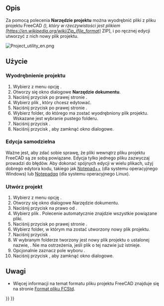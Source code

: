 <languages/>

{{Docnav
|[[Std_ExportDependencyGraph/pl|Std: Eksportuj wykres zależności]]
|[[Std_DlgParameter/pl|Edytor parametrów]]
|[[Std_Tools_Menu/pl|Std: Menu Przybory]]
|IconL=
|IconR=Std_DlgParameter.svg
|IconC=Freecad.svg
}}

{{GuiCommand/pl
|Name=Std ProjectUtil
|Name/pl=Std: Narzędzie dokumentu
|MenuLocation=Przybory → Narzędzie dokumentu...
|Workbenches=wszystkie
}}

<span id="Description"></span>
==Opis==

Za pomocą polecenia '''Narzędzie projektu''' można wyodrębnić pliki z pliku projektu FreeCAD ''({{FileName|*.FCStd}}), który w rzeczywistości jest plikiem [https://en.wikipedia.org/wiki/Zip_(file_format)'' ZIP], i po ręcznej edycji utworzyć z nich nowy plik projektu.

[[Image:Project_utility_en.png]]
{{Caption|Okno dialogowe Narzędzia projektu}}

<span id="Usage"></span>
==Użycie==

<span id="Extract_Document"></span>
===Wyodrębnienie projektu===

# Wybierz z menu opcję {{MenuCommand|Przybory → [[Image:Std_ProjectUtil.svg|16px]] Narzędzie dokumentu ...}}.
# Otworzy się okno dialogowe '''Narzędzie dokumentu'''.
# Naciśnij przycisk {{Button|...}} po prawej stronie {{MenuCommand|Wyodrębnij projekt → Źródło}}.
# Wybierz plik {{FileName|*.FCStd}}, który chcesz edytować.
# Naciśnij przycisk {{Button|...}} po prawej stronie {{MenuCommand|Wyodrębnij projekt → Miejsce docelowe}}.
# Wybierz folder, do którego ma zostać wyodrębniony plik projektu. Wskazane jest wybranie pustego folderu.
# Naciśnij przycisk {{Button|Rozpakuj}}.
# Naciśnij przycisk {{Button|Zamknij}}, aby zamknąć okno dialogowe.

<span id="Manual_edits"></span>
===Edycja samodzielna===

Ważne jest, aby zdać sobie sprawę, że pliki wewnątrz pliku projektu FreeCAD są ze sobą powiązane. Edycja tylko jednego pliku zazwyczaj prowadzi do błędów. Aby dokonać spójnych edycji w wielu plikach, użyj dobrego edytora kodu, takiego jak [http://notepad-plus-plus.org/ Notepad++] (dla systemu operacyjnego Windows) lub [https://notepadqq.com/s/ Notepadqq] (dla systemu operacyjnego Linux).

<span id="Create_Document"></span>
===Utwórz projekt===

# Wybierz z menu opcję {{MenuCommand|Przybory → [[Image:Std_ProjectUtil.svg|16px]] Narzędzie dokumentu ...}}.
# Otworzy się okno dialogowe Narzędzie dokumentu.
# Naciśnij przycisk {{Button|...}} na prawo od {{MenuCommand|Utwórz projekt → Źródło}}.
# Wybierz plik {{FileName|Document.xml}}. Polecenie automatycznie znajdzie wszystkie powiązane pliki.
# Naciśnij przycisk {{Button|...}} po prawej stronie {{MenuCommand|Utwórz projekt → Miejsce docelowe}}.
# Wybierz folder, w którym ma zostać utworzony nowy plik projektu.
# Naciśnij przycisk {{Button|Utwórz}}.
# W wybranym folderze tworzony jest nowy plik projektu o ustalonej nazwie, {{FileName|project.fcstd}}. Nie ma ostrzeżenia, jeśli plik o tej nazwie już istnieje.
# Opcjonalnie zaznacz pole wyboru {{CheckBox|TRUE|Wczytaj plik projektu po utworzeniu}}.
# Naciśnij przycisk {{Button|Zamknij}}, aby zamknąć okno dialogowe.

<span id="Notes"></span>
==Uwagi==

<div class="mw-translate-fuzzy">
* Więcej informacji na temat formatu pliku projektu FreeCAD znajduje się na stronie [[File_Format_FCStd/pl|Format pliku FCStd]].
</div>


{{Docnav
|[[Std_ExportDependencyGraph/pl|Std: Eksportuj wykres zależności]]
|[[Std_DlgParameter/pl|Edytor parametrów]]
|[[Std_Tools_Menu/pl|Std: Menu Przybory]]
|IconL=
|IconR=Std_DlgParameter.svg
|IconC=Freecad.svg
}}

{{Std_Base_navi{{#translation:}}}}
{{Userdocnavi{{#translation:}}}}